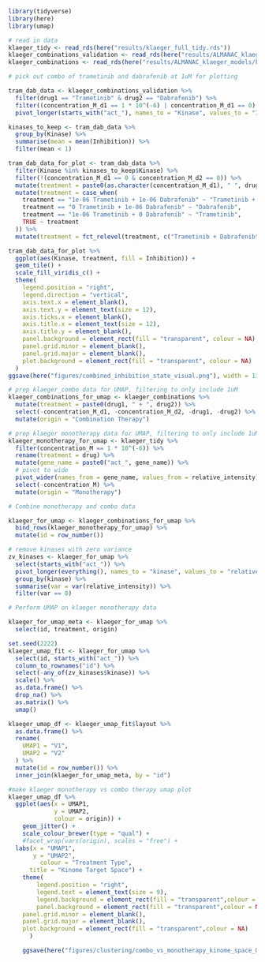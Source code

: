 ```r
library(tidyverse)
library(here)
library(umap)
```

```r
# read in data
klaeger_tidy <- read_rds(here("results/klaeger_full_tidy.rds"))
klaeger_combinations_validation <- read_rds(here("results/ALMANAC_klaeger_models/klaeger_combos/klaeger_combos_for_validation_data.rds"))
klaeger_combinations <- read_rds(here("results/ALMANAC_klaeger_models/klaeger_combos/all_klaeger_combos.rds.gz"))
```

```r
# pick out combo of trametinib and dabrafenib at 1uM for plotting

tram_dab_data <- klaeger_combinations_validation %>%
  filter(drug1 == "Trametinib" & drug2 == "Dabrafenib") %>%
  filter((concentration_M_d1 == 1 * 10^(-6) | concentration_M_d1 == 0) & (concentration_M_d2 == 1 * 10^(-6) | concentration_M_d2 == 0)) %>%
  pivot_longer(starts_with("act_"), names_to = "Kinase", values_to = "Inhibition")

kinases_to_keep <- tram_dab_data %>%
  group_by(Kinase) %>%
  summarise(mean = mean(Inhibition)) %>%
  filter(mean < 1)

tram_dab_data_for_plot <- tram_dab_data %>%
  filter(Kinase %in% kinases_to_keep$Kinase) %>%
  filter(!(concentration_M_d1 == 0 & concentration_M_d2 == 0)) %>%
  mutate(treatment = paste0(as.character(concentration_M_d1), " ", drug1, " + ", as.character(concentration_M_d2), " ", drug2)) %>%
  mutate(treatment = case_when(
    treatment == "1e-06 Trametinib + 1e-06 Dabrafenib" ~ "Trametinib + Dabrafenib",
    treatment == "0 Trametinib + 1e-06 Dabrafenib" ~ "Dabrafenib",
    treatment == "1e-06 Trametinib + 0 Dabrafenib" ~ "Trametinib",
    TRUE ~ treatment
  )) %>%
  mutate(treatment = fct_relevel(treatment, c("Trametinib + Dabrafenib", "Dabrafenib", "Trametinib")))
```

```r
tram_dab_data_for_plot %>%
  ggplot(aes(Kinase, treatment, fill = Inhibition)) +
  geom_tile() +
  scale_fill_viridis_c() +
  theme(
    legend.position = "right",
    legend.direction = "vertical",
    axis.text.x = element_blank(),
    axis.text.y = element_text(size = 12),
    axis.ticks.x = element_blank(),
    axis.title.x = element_text(size = 12),
    axis.title.y = element_blank(),
    panel.background = element_rect(fill = "transparent", colour = NA),
    panel.grid.minor = element_blank(),
    panel.grid.major = element_blank(),
    plot.background = element_rect(fill = "transparent", colour = NA)
  )
ggsave(here("figures/combined_inhibition_state_visual.png"), width = 13, height = 2, units = "in")
```

```r
# prep klaeger_combo data for UMAP, filtering to only include 1uM
klaeger_combinations_for_umap <- klaeger_combinations %>%
  mutate(treatment = paste0(drug1, " + ", drug2)) %>%
  select(-concentration_M_d1, -concentration_M_d2, -drug1, -drug2) %>% 
  mutate(origin = "Combination Therapy")

# prep klaeger monotherapy data for UMAP, filtering to only include 1uM
klaeger_monotherapy_for_umap <- klaeger_tidy %>%
  filter(concentration_M == 1 * 10^(-6)) %>%
  rename(treatment = drug) %>%
  mutate(gene_name = paste0("act_", gene_name)) %>%
  # pivot to wide
  pivot_wider(names_from = gene_name, values_from = relative_intensity) %>%
  select(-concentration_M) %>% 
  mutate(origin = "Monotherapy")

# Combine monotherapy and combo data

klaeger_for_umap <- klaeger_combinations_for_umap %>%
  bind_rows(klaeger_monotherapy_for_umap) %>%
  mutate(id = row_number())

# remove kinases with zero variance
zv_kinases <- klaeger_for_umap %>%
  select(starts_with("act_")) %>%
  pivot_longer(everything(), names_to = "kinase", values_to = "relative_intensity") %>%
  group_by(kinase) %>%
  summarise(var = var(relative_intensity)) %>%
  filter(var == 0)
```

```r
# Perform UMAP on klaeger monotherapy data

klaeger_for_umap_meta <- klaeger_for_umap %>%
  select(id, treatment, origin) 

set.seed(2222)
klaeger_umap_fit <- klaeger_for_umap %>%
  select(id, starts_with("act_")) %>%
  column_to_rownames("id") %>%
  select(-any_of(zv_kinases$kinase)) %>%
  scale() %>%
  as.data.frame() %>%
  drop_na() %>%
  as.matrix() %>%
  umap()

klaeger_umap_df <- klaeger_umap_fit$layout %>%
  as.data.frame() %>%
  rename(
    UMAP1 = "V1",
    UMAP2 = "V2"
  ) %>%
  mutate(id = row_number()) %>%
  inner_join(klaeger_for_umap_meta, by = "id")
```

```r
#make klaeger monotherapy vs combo therapy umap plot
klaeger_umap_df %>%
  ggplot(aes(x = UMAP1, 
             y = UMAP2, 
             colour = origin)) +
	geom_jitter() +
	scale_colour_brewer(type = "qual") +
	#facet_wrap(vars(origin), scales = "free") +
  labs(x = "UMAP1",
       y = "UMAP2",
  		 colour = "Treatment Type",
      title = "Kinome Target Space") +
	theme(
		legend.position = "right",
		legend.text = element_text(size = 9),
		legend.background = element_rect(fill = "transparent",colour = NA),
		panel.background = element_rect(fill = "transparent",colour = NA),
    panel.grid.minor = element_blank(), 
    panel.grid.major = element_blank(),
    plot.background = element_rect(fill = "transparent",colour = NA)
      )

	ggsave(here("figures/clustering/combo_vs_monotherapy_kinome_space_UMAP.png"), width = 21, height = 12, units = "cm")
```